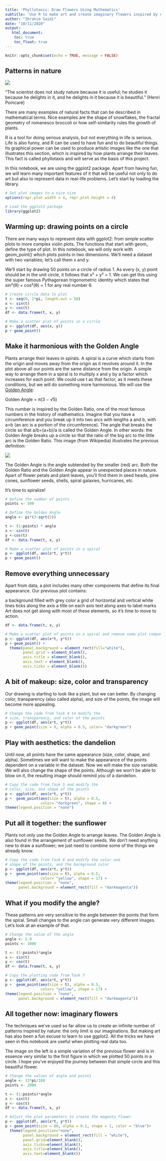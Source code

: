 ```yaml
---
title: 'Phyllotaxis: Draw Flowers Using Mathematics'
subtitle: 'Use R to make art and create imaginary flowers inspired by nature'
author: "Ibrahim Saidi"
date: "10/11/2020"
output:
   html_document:
    toc: true
    toc_float: true
---
```


```r
knitr::opts_chunk$set(echo = TRUE, message = FALSE)
```

## Patterns in nature

![](/Users/ibrahim_saidi/Desktop/GitHub Repositories/RPubs/Phyllotaxis_Draw Flowers Using Mathematics/datasets/project_image.jpg)

"The scientist does not study nature because it is useful; he studies it because he delights in it, and he delights in it because it is beautiful." (Henri Poincaré)

There are many examples of natural facts that can be described in mathematical terms. Nice examples are the shape of snowflakes, the fractal geometry of romanesco broccoli or how self-similarity rules the growth of plants.

R is a tool for doing serious analysis, but not everything in life is serious. Life is also funny, and R can be used to have fun and to do beautiful things. Its graphical power can be used to produce artistic images like the one that illustrates this section, which is inspired by how plants arrange their leaves. This fact is called phyllotaxis and will serve as the basis of this project.

In this notebook, we are using the ggplot2 package. Apart from having fun, we will learn many important features of it that will be useful not only to do art but also to represent data in real-life problems. Let's start by loading the library.

```r
# Set plot images to a nice size
options(repr.plot.width = 4, repr.plot.height = 4)

# Load the ggplot2 package
library(ggplot2)
```

## Warming up: drawing points on a circle

There are many ways to represent data with ggplot2: from simple scatter plots to more complex violin plots. The functions that start with geom_ define the type of plot. In this notebook, we will only work with geom_point() which plots points in two dimensions. We'll need a dataset with two variables; let's call them x and y.

We'll start by drawing 50 points on a circle of radius 1. As every (x, y) point should be in the unit circle, it follows that x² + y² = 1. We can get this using the super famous Pythagorean trigonometric identity which states that sin²(θ) + cos²(θ) = 1 for any real number θ.

```r
# Create circle data to plot
t <- seq(0, 2*pi, length.out = 50)
x <- sin(t)
y <- cos(t)
df <- data.frame(t, x, y)

# Make a scatter plot of points in a circle
p <- ggplot(df, aes(x, y))
p + geom_point()
```

## Make it harmonious with the Golden Angle
Plants arrange their leaves in spirals. A spiral is a curve which starts from the origin and moves away from the origin as it revolves around it. In the plot above all our points are the same distance from the origin. A simple way to arrange them in a spiral is to multiply x and y by a factor which increases for each point. We could use t as that factor, as it meets these conditions, but we will do something more harmonious. We will use the [Golden Angle](https://en.wikipedia.org/wiki/Golden_angle):

Golden Angle = π(3 − √5)

This number is inspired by the Golden Ratio, one of the most famous numbers in the history of mathematics. Imagine that you have a circumference and you break up it into two arcs with lengths a and b, with a>b (an arc is a portion of the circumference). The angle that breaks the circle so that a/b=(a+b)/a is called the Golden Angle. In other words: the Golden Angle breaks up a circle so that the ratio of the big arc to the little arc is the Golden Ratio. This image (from Wikipedia) illustrates the previous definition:


![](/Users/ibrahim_saidi/Desktop/GitHub Repositories/RPubs/Phyllotaxis_Draw Flowers Using Mathematics/datasets/Golden_Angle.png)

The Golden Angle is the angle subtended by the smaller (red) arc. Both the Golden Ratio and the Golden Angle appear in unexpected places in nature. Apart of flower petals and plant leaves, you'll find them in seed heads, pine cones, sunflower seeds, shells, spiral galaxies, hurricanes, etc.

It's time to spiralize!
```r
# Define the number of points
points <- 500

# Define the Golden Angle
angle <- pi*(3-sqrt(5))

t <- (1:points) * angle
x <- sin(t)
y <-cos(t)
df <- data.frame(t, x, y)

# Make a scatter plot of points in a spiral
p <- ggplot(df, aes(x*t, y*t))
p + geom_point()
```

## Remove everything unnecessary
Apart from data, a plot includes many other components that define its final appearance. Our previous plot contains:

a background filled with grey color
a grid of horizontal and vertical white lines
ticks along the axis
a title on each axis
text along axes to label marks
Art does not get along with most of these elements, so it's time to move to action.
```r
df <- data.frame(t, x, y)

# Make a scatter plot of points in a spiral and remove some plot components
p <- ggplot(df, aes(x*t, y*t))
p + geom_point() +
  theme(panel.background = element_rect(fill="white"),
        panel.grid = element_blank(),
        axis.title = element_blank(),
        axis.text = element_blank(),
        axis.ticks = element_blank())
```

## A bit of makeup: size, color and transparency
Our drawing is starting to look like a plant, but we can better. By changing color, transparency (also called alpha), and size of the points, the image will become more appealing.
```r

# Change the code from Task 4 to modify the 
# size, transparency, and color of the points
p <- ggplot(df, aes(x*t, y*t))
p + geom_point(size = 8, alpha = 0.5, color= "darkgreen")
```

## Play with aesthetics: the dandelion
Until now, all points have the same appearance (size, color, shape, and alpha). Sometimes we will want to make the appearance of the points dependent on a variable in the dataset. Now we will make the size variable. We will also change the shape of the points. Although we won't be able to blow on it, the resulting image should remind you of a dandelion.
```r
# Copy the code from Task 5 and modify the 
# color, size, and shape of the points
p <- ggplot(df, aes(x*t, y*t))
p +  geom_point(aes(size = t), alpha = 0.5, 
                color= "darkgreen", shape = 8) +
theme(legend.position = "none")
```

## Put all it together: the sunflower
Plants not only use the Golden Angle to arrange leaves. The Golden Angle is also found in the arrangement of sunflower seeds. We don't need anything new to draw a sunflower; we just need to combine some of the things we already know.
```r
# Copy the code from Task 6 and modify the color and
# shape of the points, and the background color
p <- ggplot(df, aes(x*t, y*t))
p +  geom_point(aes(size = t), alpha = 0.5, 
                color= "yellow", shape = 17) +
theme(legend.position = "none", 
      panel.background = element_rect(fill = "darkmagenta"))
```

## What if you modify the angle?
These patterns are very sensitive to the angle between the points that form the spiral. Small changes to the angle can generate very different images. Let's look at an example of that.
```r
# Change the value of the angle
angle <- 2.0
points <- 1000

t <- (1:points)*angle
x <- sin(t)
y <- cos(t)
df <- data.frame(t, x, y)

# Copy the plotting code from Task 7
p <- ggplot(df, aes(x*t, y*t))
p +  geom_point(aes(size = t), alpha = 0.5, 
                color= "yellow", shape = 17) +
theme(legend.position = "none", 
      panel.background = element_rect(fill = "darkmagenta"))
```

## All together now: imaginary flowers

The techniques we've used so far allow us to create an infinite number of patterns inspired by nature: the only limit is our imaginations. But making art has also been a fun excuse to learn to use ggplot2. All the tricks we have seen in this notebook are useful when plotting real data too.

The image on the left is a simple variation of the previous flower and is in essence very similar to the first figure in which we plotted 50 points in a circle. I hope you've enjoyed the journey between that simple circle and this beautiful flower.
```r
# Change the values of angle and points
angle <- 13*pi/180
points <- 2000

t <- (1:points)*angle
x <- sin(t)
y <- cos(t)
df <- data.frame(t, x, y)

# Adjust the plot parameters to create the magenta flower
p <- ggplot(df, aes(x*t, y*t))
p + geom_point(size = 80, alpha = 0.1, shape = 1, color = "blue")+
  theme(legend.position="none",
        panel.background = element_rect(fill = "white"),
        panel.grid=element_blank(),
        axis.ticks=element_blank(),
        axis.title=element_blank(),
        axis.text=element_blank())
```